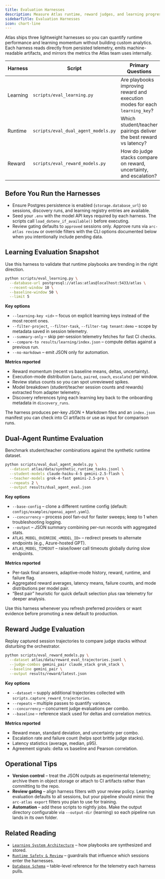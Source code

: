 ```yaml
---
title: Evaluation Harnesses
description: Measure Atlas runtime, reward judges, and learning progress with the built-in harness scripts.
sidebarTitle: Evaluation Harnesses
icon: chart-line
---
```


Atlas ships three lightweight harnesses so you can quantify runtime performance and learning momentum without building
custom analytics. Each harness reads directly from persisted telemetry, emits machine-readable artifacts, and mirrors the
metrics the Atlas team uses internally.

| Harness | Script | Primary Questions | Key Artifacts |
| --- | --- | --- | --- |
| Learning | `scripts/eval_learning.py` | Are playbooks improving reward and execution modes for each `learning_key`? | `results/learning/*.json`, `*.md`, `index.json` |
| Runtime | `scripts/eval_dual_agent_models.py` | Which student/teacher pairings deliver the best reward vs latency? | `results/dual_agent_eval.json` |
| Reward | `scripts/eval_reward_models.py` | How do judge stacks compare on reward, uncertainty, and escalation? | `results/reward/*.json` |

## Before You Run the Harnesses

- Ensure Postgres persistence is enabled (`storage.database_url`) so sessions, discovery runs, and learning registry
  entries are available.
- Seed your `.env` with the model API keys required by each harness. The scripts call
  `load_dotenv_if_available()` before executing.
- Review gating defaults to `approved` sessions only. Approve runs via `arc-atlas review` or override filters with the
  CLI options documented below when you intentionally include pending data.

## Learning Evaluation Snapshot

Use this harness to validate that runtime playbooks are trending in the right direction.

```bash
python scripts/eval_learning.py \
  --database-url postgresql://atlas:atlas@localhost:5433/atlas \
  --recent-window 10 \
  --baseline-window 50 \
  --limit 5
```

**Key options**
- `--learning-key <id>` – focus on explicit learning keys instead of the most recent ones.
- `--filter-project`, `--filter-task`, `--filter-tag tenant:demo` – scope by metadata saved in session telemetry.
- `--summary-only` – skip per-session telemetry fetches for fast CI checks.
- `--compare-to results/learning/index.json` – compute deltas against a previous run.
- `--no-markdown` – emit JSON only for automation.

**Metrics reported**

- Reward momentum (recent vs baseline means, deltas, uncertainty).
- Execution-mode distribution (`auto`, `paired`, `coach`, `escalate`) per window.
- Review status counts so you can spot unreviewed spikes.
- Model breakdown (student/teacher session counts and rewards) extracted from adapter telemetry.
- Discovery references tying each learning key back to the onboarding metadata in `discovery_runs`.

The harness produces per-key JSON + Markdown files and an `index.json` manifest you can check into CI artifacts or use as
input for comparison runs.

## Dual-Agent Runtime Evaluation

Benchmark student/teacher combinations against the synthetic runtime dataset.

```bash
python scripts/eval_dual_agent_models.py \
  --dataset atlas/data/synthetic_runtime_tasks.jsonl \
  --student-models claude-haiku-4-5 gemini-2.5-flash \
  --teacher-models grok-4-fast gemini-2.5-pro \
  --repeats 2 \
  --output results/dual_agent_eval.json
```

**Key options**
- `--base-config` – clone a different runtime config (default: `configs/examples/openai_agent.yaml`).
- `--concurrency` – process pool fan-out for faster sweeps; keep to 1 when troubleshooting logging.
- `--output` – JSON summary combining per-run records with aggregated stats.
- `ATLAS_MODEL_OVERRIDE_<MODEL_ID>` – redirect presets to alternate endpoints (e.g., Azure-hosted GPT).
- `ATLAS_MODEL_TIMEOUT` – raise/lower call timeouts globally during slow endpoints.

**Metrics reported**

- Per-task final answers, adaptive-mode history, reward, runtime, and failure flag.
- Aggregated reward averages, latency means, failure counts, and mode distributions per model pair.
- “Best pair” heuristic for quick default selection plus raw telemetry for deeper analysis.

Use this harness whenever you refresh preferred providers or want evidence before promoting a new default to production.

## Reward Judge Evaluation

Replay captured session trajectories to compare judge stacks without disturbing the orchestrator.

```bash
python scripts/eval_reward_models.py \
  --dataset atlas/data/reward_eval_trajectories.jsonl \
  --judge-combos gemini_pair claude_stack grok_stack \
  --baseline gemini_pair \
  --output results/reward/latest.json
```

**Key options**
- `--dataset` – supply additional trajectories collected with `scripts.capture_reward_trajectories`.
- `--repeats` – multiple passes to quantify variance.
- `--concurrency` – concurrent judge evaluations per combo.
- `--baseline` – reference stack used for deltas and correlation metrics.

**Metrics reported**

- Reward mean, standard deviation, and uncertainty per combo.
- Escalation rate and failure count (helps spot brittle judge stacks).
- Latency statistics (average, median, p95).
- Agreement signals: delta vs baseline and Pearson correlation.

## Operational Tips

- **Version control** – treat the JSON outputs as experimental telemetry; archive them in object storage or attach to CI
  artifacts rather than committing to the repo.
- **Review gating** – align harness filters with your review policy. Learning evaluation defaults to all sessions, but
  your pipeline should mimic the `arc-atlas export` filters you plan to use for training.
- **Automation** – add these scripts to nightly jobs. Make the output directory configurable via `--output-dir` (learning)
  so each pipeline run lands in its own folder.

## Related Reading

- [`Learning System Architecture`](/sdk/learning-system) – how playbooks are synthesized and stored.
- [`Runtime Safety & Review`](/sdk/runtime-safety) – guardrails that influence which sessions enter the harnesses.
- [`Database Schema`](/reference/database-schema) – table-level reference for the telemetry each harness pulls.
